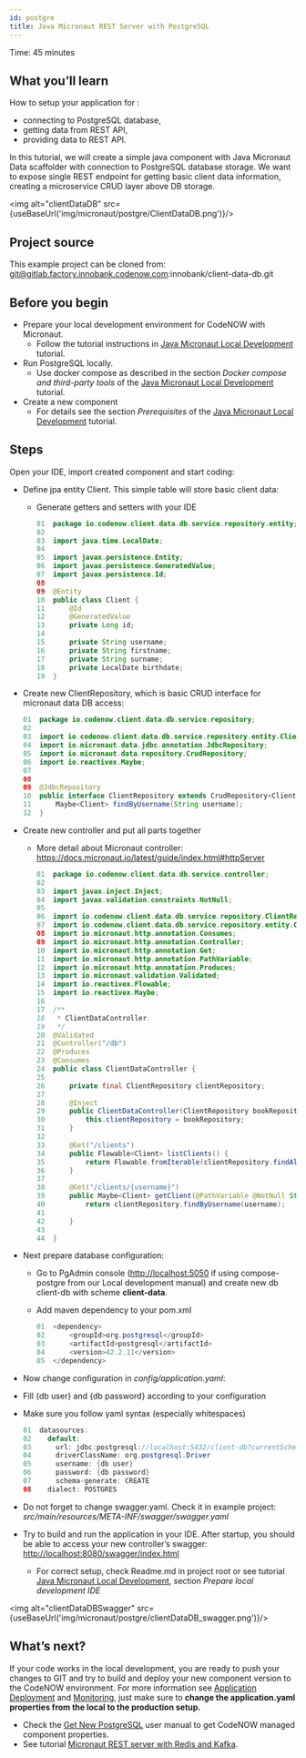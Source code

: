 ```yaml
---
id: postgre
title: Java Micronaut REST Server with PostgreSQL
---
```



Time: 45 minutes

## What you’ll learn

How to setup your application for : 

- connecting to PostgreSQL database,
- getting data from REST API, 
- providing data to REST API. 

In this tutorial, we will create a simple java component with Java Micronaut Data scaffolder with connection to PostgreSQL database storage. We want to expose single REST endpoint for getting basic client data information, creating a microservice CRUD layer above DB storage.

<img alt="clientDataDB" src={useBaseUrl('img/micronaut/postgre/ClientDataDB.png')}/>

## Project source

This example project can be cloned from: git@gitlab.factory.innobank.codenow.com:innobank/client-data-db.git

## Before you begin 

- Prepare your local development environment for CodeNOW with Micronaut. 
  - Follow the tutorial instructions in [Java Micronaut Local Development](https://www.codenow.com/docs/local-development-with-codenow/java-micronaut-local-development/) tutorial.
- Run PostgreSQL locally. 
  - Use docker compose as described in the section *Docker compose and third-party tools* of the [Java Micronaut Local Development](https://www.codenow.com/docs/local-development-with-codenow/java-micronaut-local-development/) tutorial. 
- Create a new component
  - For details see the section *Prerequisites* of the [Java Micronaut Local Development](https://www.codenow.com/docs/local-development-with-codenow/java-micronaut-local-development/) tutorial.

## Steps

Open your IDE, import created component and start coding:

- Define jpa entity Client. This simple table will store basic client data:
  - Generate getters and setters with your IDE

    ```java
    01  package io.codenow.client.data.db.service.repository.entity;
    02   
    03  import java.time.LocalDate;
    04 
    05  import javax.persistence.Entity;
    06  import javax.persistence.GeneratedValue;
    07  import javax.persistence.Id;
    08 
    09  @Entity
    10  public class Client {
    11      @Id
    12      @GeneratedValue
    13      private Long id;
    14 
    15      private String username;
    16      private String firstname;
    17      private String surname;
    18      private LocalDate birthdate;
    19  }
    ```

- Create new ClientRepository, which is basic CRUD interface for micronaut data DB access:

  ```java
  01  package io.codenow.client.data.db.service.repository;
  02   
  03  import io.codenow.client.data.db.service.repository.entity.Client;
  04  import io.micronaut.data.jdbc.annotation.JdbcRepository;
  05  import io.micronaut.data.repository.CrudRepository;
  06  import io.reactivex.Maybe;
  07 
  08 
  09  @JdbcRepository
  10  public interface ClientRepository extends CrudRepository<Client, Long> {
  11      Maybe<Client> findByUsername(String username);
  12  }
  ```

- Create new controller and put all parts together
  - More detail about Micronaut controller:  https://docs.micronaut.io/latest/guide/index.html#httpServer

    ```java
    01  package io.codenow.client.data.db.service.controller;
    02 
    03  import javax.inject.Inject;
    04  import javax.validation.constraints.NotNull;
    05 
    06  import io.codenow.client.data.db.service.repository.ClientRepository;
    07  import io.codenow.client.data.db.service.repository.entity.Client;
    08  import io.micronaut.http.annotation.Consumes;
    09  import io.micronaut.http.annotation.Controller;
    10  import io.micronaut.http.annotation.Get;
    11  import io.micronaut.http.annotation.PathVariable;
    12  import io.micronaut.http.annotation.Produces;
    13  import io.micronaut.validation.Validated;
    14  import io.reactivex.Flowable;
    15  import io.reactivex.Maybe;
    16 
    17  /**
    18   * ClientDataController.
    19   */
    20  @Validated
    21  @Controller("/db")
    22  @Produces
    23  @Consumes
    24  public class ClientDataController {
    25 
    26      private final ClientRepository clientRepository;
    27   
    28      @Inject
    29      public ClientDataController(ClientRepository bookRepository) {
    30          this.clientRepository = bookRepository;
    31      }
    32 
    33      @Get("/clients")
    34      public Flowable<Client> listClients() {
    35          return Flowable.fromIterable(clientRepository.findAll());
    36      }
    37 
    38      @Get("/clients/{username}")
    39      public Maybe<Client> getClient(@PathVariable @NotNull String username) {
    40          return clientRepository.findByUsername(username);
    41 
    42      }
    43 
    44  }
    ```

- Next prepare database configuration:
  - Go to PgAdmin console ([http://localhost:5050](http://localhost:5050) if using compose-postgre from our Local development manual) and create new db client-db with scheme **client-data**.
  - Add maven dependency to your pom.xml

    ```java
    01  <dependency>
    02      <groupId>org.postgresql</groupId>
    03      <artifactId>postgresql</artifactId>
    04      <version>42.2.11</version>
    05  </dependency>
    ```

- Now change configuration in *config/application.yaml*:
- Fill {db user} and {db password} according to your configuration
- Make sure you follow yaml syntax (especially whitespaces)

  ```java
  01  datasources:
  02    default:
  03      url: jdbc:postgresql://localhost:5432/client-db?currentSchema=client-data
  04      driverClassName: org.postgresql.Driver
  05      username: {db user}
  06      password: {db password}
  07      schema-generate: CREATE
  08    dialect: POSTGRES
  ```

- Do not forget to change swagger.yaml. Check it in example project: *src/main/resources/META-INF/swagger/swagger.yaml*
- Try to build and run the application in your IDE. After startup, you should be able to access your new controller’s swagger: [http://localhost:8080/swagger/index.html](http://localhost:8080/swagger/index.html)
  - For correct setup, check Readme.md in project root or see tutorial [Java Micronaut Local Development](https://www.codenow.com/docs/local-development-with-codenow/java-micronaut-local-development/), section *Prepare local development IDE*

<img alt="clientDataDBSwagger" src={useBaseUrl('img/micronaut/postgre/clientDataDB_swagger.png')}/>

## What’s next?

If your code works in the local development, you are ready to push your changes to GIT and try to build and deploy your new component version to the CodeNOW environment. For more information see [Application Deployment](https://www.codenow.com/docs/administration-manuals/deploy-application/) and [Monitoring](https://www.codenow.com/docs/administration-manuals/deployment-monitoring/), just make sure to **change the application.yaml properties from the local to the production setup.**

- Check the [Get New PostgreSQL](https://accounts.google.com/signin/v2/identifier?continue=https%3A%2F%2Fdrive.google.com%2Fa%2Fstratox.cz%2Fopen%3Fid%3D1lgWTgsGxnYmgJqqq21htQjJZ-QrJsgSAnkcGscd_GGE&service=wise&hd=stratox.cz&sacu=1&flowName=GlifWebSignIn&flowEntry=AddSession) user manual to get CodeNOW managed component properties. 
- See tutorial [Micronaut REST server with Redis and Kafka](https://www.codenow.com/docs/java-micronaut-examples/java-micronaut-rest-server-with-redis-and-kafka/).